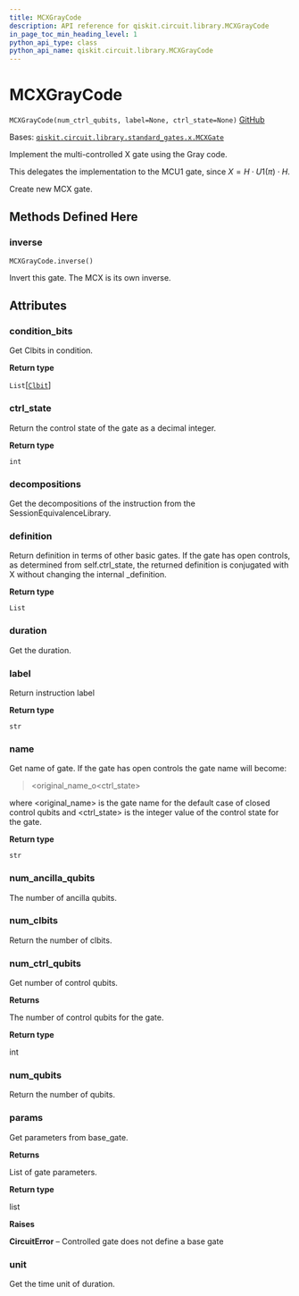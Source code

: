 ```yaml
---
title: MCXGrayCode
description: API reference for qiskit.circuit.library.MCXGrayCode
in_page_toc_min_heading_level: 1
python_api_type: class
python_api_name: qiskit.circuit.library.MCXGrayCode
---
```


# MCXGrayCode

<span id="qiskit.circuit.library.MCXGrayCode" />

`MCXGrayCode(num_ctrl_qubits, label=None, ctrl_state=None)` [GitHub](https://github.com/qiskit/qiskit/tree/stable/0.22/qiskit/circuit/library/standard_gates/x.py "view source code")

Bases: [`qiskit.circuit.library.standard_gates.x.MCXGate`](qiskit.circuit.library.MCXGate "qiskit.circuit.library.standard_gates.x.MCXGate")

Implement the multi-controlled X gate using the Gray code.

This delegates the implementation to the MCU1 gate, since $X = H \cdot U1(\pi) \cdot H$.

Create new MCX gate.

## Methods Defined Here

### inverse

<span id="qiskit.circuit.library.MCXGrayCode.inverse" />

`MCXGrayCode.inverse()`

Invert this gate. The MCX is its own inverse.

## Attributes

<span id="qiskit.circuit.library.MCXGrayCode.condition_bits" />

### condition\_bits

Get Clbits in condition.

**Return type**

`List`\[[`Clbit`](qiskit.circuit.Clbit "qiskit.circuit.classicalregister.Clbit")]

<span id="qiskit.circuit.library.MCXGrayCode.ctrl_state" />

### ctrl\_state

Return the control state of the gate as a decimal integer.

**Return type**

`int`

<span id="qiskit.circuit.library.MCXGrayCode.decompositions" />

### decompositions

Get the decompositions of the instruction from the SessionEquivalenceLibrary.

<span id="qiskit.circuit.library.MCXGrayCode.definition" />

### definition

Return definition in terms of other basic gates. If the gate has open controls, as determined from self.ctrl\_state, the returned definition is conjugated with X without changing the internal \_definition.

**Return type**

`List`

<span id="qiskit.circuit.library.MCXGrayCode.duration" />

### duration

Get the duration.

<span id="qiskit.circuit.library.MCXGrayCode.label" />

### label

Return instruction label

**Return type**

`str`

<span id="qiskit.circuit.library.MCXGrayCode.name" />

### name

Get name of gate. If the gate has open controls the gate name will become:

> \<original\_name\_o\<ctrl\_state>

where \<original\_name> is the gate name for the default case of closed control qubits and \<ctrl\_state> is the integer value of the control state for the gate.

**Return type**

`str`

<span id="qiskit.circuit.library.MCXGrayCode.num_ancilla_qubits" />

### num\_ancilla\_qubits

The number of ancilla qubits.

<span id="qiskit.circuit.library.MCXGrayCode.num_clbits" />

### num\_clbits

Return the number of clbits.

<span id="qiskit.circuit.library.MCXGrayCode.num_ctrl_qubits" />

### num\_ctrl\_qubits

Get number of control qubits.

**Returns**

The number of control qubits for the gate.

**Return type**

int

<span id="qiskit.circuit.library.MCXGrayCode.num_qubits" />

### num\_qubits

Return the number of qubits.

<span id="qiskit.circuit.library.MCXGrayCode.params" />

### params

Get parameters from base\_gate.

**Returns**

List of gate parameters.

**Return type**

list

**Raises**

**CircuitError** – Controlled gate does not define a base gate

<span id="qiskit.circuit.library.MCXGrayCode.unit" />

### unit

Get the time unit of duration.

